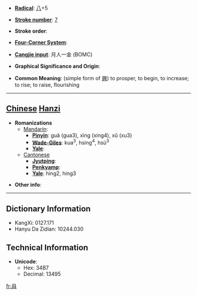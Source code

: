 * '''[[Wiktionary:Chinese radical index| Radical]]''': [[Wiktionary:Chinese radical index 八|八]]+5

* '''[[Wiktionary:Chinese total strokes index|Stroke number]]''': [[Wiktionary:Chinese total strokes index 7|7]]

* '''Stroke order''': 

* '''[[Wiktionary:Chinese four corner index|Four-Corner System]]''': 

* '''[[Wiktionary:Chinese Cangjie index|Cangjie input]]''': 月人一金 (BOMC)

* '''Graphical Significance and Origin''': 

* '''Common Meaning''': (simple form of [[興]]) to prosper, to begin, to increase; to rise; to raise, flourishing

----

== [[Chinese]] [[Hanzi]] ==

* '''Romanizations'''
** [[Mandarin]]:
*** '''[[Pinyin]]''': guǎ (gua3), xìng (xing4), xǔ (xu3)
*** '''[[Wade-Giles]]''': kua<sup>3</sup>, hsing<sup>4</sup>, hsü<sup>3</sup>
*** '''[[Yale]]''': 
**[[Cantonese]]
***'''[[Jyutping]]''':
***'''[[Penkyamp]]''': 
***'''[[Yale]]''': hing2, hing3

* '''Other info''': 

----

== Dictionary Information ==

* KangXi: 0127.171
* Hanyu Da Zidian: 10244.030

== Technical Information ==

* '''Unicode''':
** Hex: 34B7
** Decimal: 13495

[[fr:㒷]]
